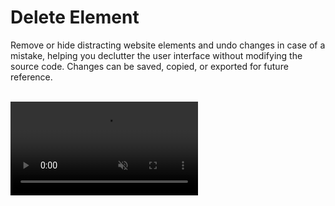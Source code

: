 # Delete Element

Remove or hide distracting website elements and undo changes in case of a mistake, helping you declutter the user interface without modifying the source code. Changes can be saved, copied, or exported for future reference.

<br />
<video
	autoPlay='autoplay'
	loop
	muted>
	<source
		src='/videos/delete-element.mp4'
		type='video/mp4'
	/>
</video>
